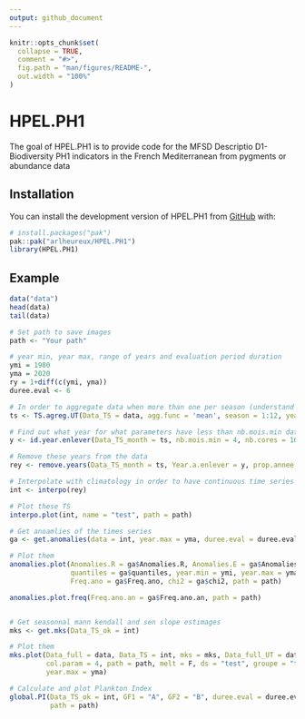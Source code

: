 ```yaml
---
output: github_document
---
```


<!-- README.md is generated from README.Rmd. Please edit that file -->

```r
knitr::opts_chunk$set(
  collapse = TRUE,
  comment = "#>",
  fig.path = "man/figures/README-",
  out.width = "100%"
)
```

# HPEL.PH1

<!-- badges: start -->
<!-- badges: end -->

The goal of HPEL.PH1 is to provide code for the MFSD Descriptio D1-Biodiversity PH1 indicators in the French Mediterranean from pygments or abundance data

## Installation

You can install the development version of HPEL.PH1 from [GitHub](https://github.com/) with:

``` r
# install.packages("pak")
pak::pak("arlheureux/HPEL.PH1")
library(HPEL.PH1)
```

## Example


```r
data("data")
head(data)
tail(data)
```


``` r 
# Set path to save images
path <- "Your path"

# year min, year max, range of years and evaluation period duration
ymi = 1980
yma = 2020
ry = 1+diff(c(ymi, yma))
duree.eval <- 6

# In order to aggregate data when more than one per season (understand month in this case)
ts <- TS.agreg.UT(Data_TS = data, agg.func = 'mean', season = 1:12, year.min = ymi, year.max = yma)

# Find out what year for what parameters have less than nb.mois.min data
y <- id.year.enlever(Data_TS_month = ts, nb.mois.min = 4, nb.cores = 10)

# Remove these years from the data
rey <- remove.years(Data_TS_month = ts, Year.a.enlever = y, prop.annee.mini = .5, nb.cores = 10, range.year = ry)

# Interpolate with climatology in order to have continuous time series
int <- interpo(rey)

# Plot these TS
interpo.plot(int, name = "test", path = path)

# Get anoamlies of the times series
ga <- get.anomalies(data = int, year.max = yma, duree.eval = duree.eval)

# Plot them
anomalies.plot(Anomalies.R = ga$Anomalies.R, Anomalies.E = ga$Anomalies.E,
               quantiles = ga$quantiles, year.min = ymi, year.max = yma, duree.eval = duree.eval, 
               Freq.ano = ga$Freq.ano, chi2 = ga$chi2, path = path)

anomalies.plot.freq(Freq.ano.an = ga$Freq.ano.an, path = path)


# Get seasonnal mann kendall and sen slope estimages
mks <- get.mks(Data_TS_ok = int)

# Plot them
mks.plot(Data_full = data, Data_TS = int, mks = mks, Data_full_UT = data, Data_TS_UT_ok = int, res.mks.UT = mks,
         col.param = 4, path = path, melt = F, ds = "test", groupe = "test", 
         year.max = yma)

# Calculate and plot Plankton Index
global.PI(Data_TS_ok = int, GF1 = "A", GF2 = "B", duree.eval = duree.eval,
          path = path)
```
